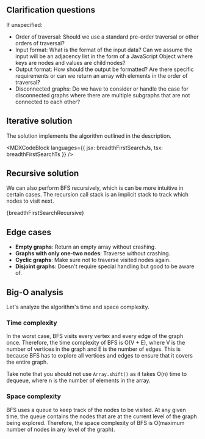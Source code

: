 

## Clarification questions

If unspecified:

- Order of traversal: Should we use a standard pre-order traversal or other orders of traversal?
- Input format: What is the format of the input data? Can we assume the input will be an adjacency list in the form of a JavaScript Object where keys are nodes and values are child nodes?
- Output format: How should the output be formatted? Are there specific requirements or can we return an array with elements in the order of traversal?
- Disconnected graphs: Do we have to consider or handle the case for disconnected graphs where there are multiple subgraphs that are not connected to each other?

## Iterative solution

The solution implements the algorithm outlined in the description.

<MDXCodeBlock
  languages={{ jsx: breadthFirstSearchJs, tsx: breadthFirstSearchTs }}
/>

## Recursive solution

We can also perform BFS recursively, which is can be more intuitive in certain cases. The recursion call stack is an implicit stack to track which nodes to visit next.

<MDXCodeBlock>{breadthFirstSearchRecursive}</MDXCodeBlock>

## Edge cases

- **Empty graphs**: Return an empty array without crashing.
- **Graphs with only one-two nodes**: Traverse without crashing.
- **Cyclic graphs**: Make sure not to traverse visited nodes again.
- **Disjoint graphs**: Doesn't require special handling but good to be aware of.

## Big-O analysis

Let's analyze the algorithm's time and space complexity.

### Time complexity

In the worst case, BFS visits every vertex and every edge of the graph once. Therefore, the time complexity of BFS is O(V + E), where V is the number of vertices in the graph and E is the number of edges. This is because BFS has to explore all vertices and edges to ensure that it covers the entire graph.

Take note that you should not use `Array.shift()` as it takes O(n) time to dequeue, where n is the number of elements in the array.

### Space complexity

BFS uses a queue to keep track of the nodes to be visited. At any given time, the queue contains the nodes that are at the current level of the graph being explored. Therefore, the space complexity of BFS is O(maximum number of nodes in any level of the graph).
